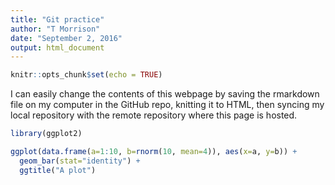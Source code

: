 ```yaml
---
title: "Git practice"
author: "T Morrison"
date: "September 2, 2016"
output: html_document
---
```


```r
knitr::opts_chunk$set(echo = TRUE)
```

I can easily change the contents of this webpage by saving the rmarkdown file on my computer in the GitHub repo, knitting it to HTML, then syncing my local repository with the remote repository where this page is hosted.

```r
library(ggplot2)

ggplot(data.frame(a=1:10, b=rnorm(10, mean=4)), aes(x=a, y=b)) +
  geom_bar(stat="identity") +
  ggtitle("A plot")
```
